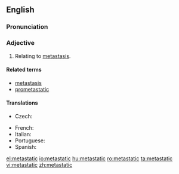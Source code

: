 ==English==

===Pronunciation===
{{rfp|lang=en}}

===Adjective===
{{en-adj|-}}

# {{context|medicine|lang=en}} Relating to [[metastasis]].

====Related terms====
* [[metastasis]]
* [[prometastatic]]

====Translations====
{{trans-top|relating to metastasis}}
* Czech: {{t|cs|metastatický}}
{{trans-mid}}
* French: {{t+|fr|métastatique}}
* Italian: {{t|it|metastatico}}
* Portuguese: {{t|pt|metastático|m}}
* Spanish: {{t|es|metastático}}
{{trans-bottom}}

[[el:metastatic]]
[[io:metastatic]]
[[hu:metastatic]]
[[ro:metastatic]]
[[ta:metastatic]]
[[vi:metastatic]]
[[zh:metastatic]]